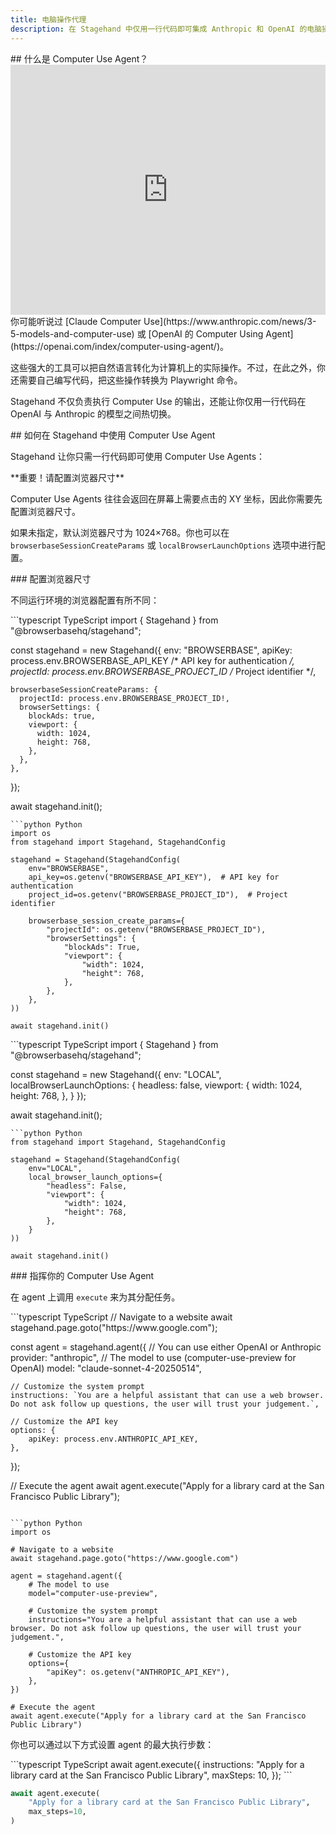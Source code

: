 ```yaml
---
title: 电脑操作代理
description: 在 Stagehand 中仅用一行代码即可集成 Anthropic 和 OpenAI 的电脑操作 API。
---
```


<div id="what-is-a-computer-use-agent">
  ## 什么是 Computer Use Agent？
</div>

<iframe
  width="100%"
  height="400"
  src="https://www.youtube.com/embed/ODaHJzOyVCQ"
  title="YouTube video player"
  frameborder="0"
  allow="accelerometer; autoplay; clipboard-write; encrypted-media; gyroscope; picture-in-picture"
  allowfullscreen
></iframe>
你可能听说过 [Claude Computer Use](https://www.anthropic.com/news/3-5-models-and-computer-use) 或 [OpenAI 的 Computer Using Agent](https://openai.com/index/computer-using-agent/)。

这些强大的工具可以把自然语言转化为计算机上的实际操作。不过，在此之外，你还需要自己编写代码，把这些操作转换为 Playwright 命令。

Stagehand 不仅负责执行 Computer Use 的输出，还能让你仅用一行代码在 OpenAI 与 Anthropic 的模型之间热切换。

<div id="how-to-use-a-computer-use-agent-in-stagehand">
  ## 如何在 Stagehand 中使用 Computer Use Agent
</div>

Stagehand 让你只需一行代码即可使用 Computer Use Agents：

<Note>
**重要！请配置浏览器尺寸**

Computer Use Agents 往往会返回在屏幕上需要点击的 XY 坐标，因此你需要先配置浏览器尺寸。

如果未指定，默认浏览器尺寸为 1024×768。你也可以在 `browserbaseSessionCreateParams` 或 `localBrowserLaunchOptions` 选项中进行配置。
</Note>


<div id="configuring-browser-dimensions">
  ### 配置浏览器尺寸
</div>

不同运行环境的浏览器配置有所不同：

<Tabs>
<Tab title="BROWSERBASE">
<CodeGroup>  
```typescript TypeScript
import { Stagehand } from "@browserbasehq/stagehand";

const stagehand = new Stagehand({
	env: "BROWSERBASE",
  	apiKey: process.env.BROWSERBASE_API_KEY /* API key for authentication */,
    projectId: process.env.BROWSERBASE_PROJECT_ID /* Project identifier */,
  
    browserbaseSessionCreateParams: {
      projectId: process.env.BROWSERBASE_PROJECT_ID!,
      browserSettings: {
		blockAds: true,
        viewport: {
          width: 1024,
          height: 768,
        },
      },
  	},
});

await stagehand.init();
```
```python Python
import os
from stagehand import Stagehand, StagehandConfig

stagehand = Stagehand(StagehandConfig(
    env="BROWSERBASE",
    api_key=os.getenv("BROWSERBASE_API_KEY"),  # API key for authentication
    project_id=os.getenv("BROWSERBASE_PROJECT_ID"),  # Project identifier
    
    browserbase_session_create_params={
        "projectId": os.getenv("BROWSERBASE_PROJECT_ID"),
        "browserSettings": {
            "blockAds": True,
            "viewport": {
                "width": 1024,
                "height": 768,
            },
        },
    },
))

await stagehand.init()
```
</CodeGroup>
</Tab>
<Tab title="LOCAL">
<CodeGroup>
```typescript TypeScript
import { Stagehand } from "@browserbasehq/stagehand";

const stagehand = new Stagehand({
  env: "LOCAL",
  localBrowserLaunchOptions: {
    headless: false,
    viewport: {
      width: 1024,
      height: 768,
    },
  }
});

await stagehand.init();
```
```python Python
from stagehand import Stagehand, StagehandConfig

stagehand = Stagehand(StagehandConfig(
    env="LOCAL",
    local_browser_launch_options={
        "headless": False,
        "viewport": {
            "width": 1024,
            "height": 768,
        },
    }
))

await stagehand.init()
```
</CodeGroup>
</Tab>
</Tabs>

<div id="direct-your-computer-use-agent">
  ### 指挥你的 Computer Use Agent
</div>

在 agent 上调用 `execute` 来为其分配任务。

<CodeGroup>
```typescript TypeScript
// Navigate to a website
await stagehand.page.goto("https://www.google.com");

const agent = stagehand.agent({
	// You can use either OpenAI or Anthropic
	provider: "anthropic",
	// The model to use (computer-use-preview for OpenAI)
	model: "claude-sonnet-4-20250514",

	// Customize the system prompt
	instructions: `You are a helpful assistant that can use a web browser.
	Do not ask follow up questions, the user will trust your judgement.`,

	// Customize the API key
	options: {
		apiKey: process.env.ANTHROPIC_API_KEY,
	},
});

// Execute the agent
await agent.execute("Apply for a library card at the San Francisco Public Library");
```

```python Python
import os

# Navigate to a website
await stagehand.page.goto("https://www.google.com")

agent = stagehand.agent({
    # The model to use
    model="computer-use-preview",

    # Customize the system prompt
    instructions="You are a helpful assistant that can use a web browser. Do not ask follow up questions, the user will trust your judgement.",

    # Customize the API key
    options={
        "apiKey": os.getenv("ANTHROPIC_API_KEY"),
    },
})

# Execute the agent
await agent.execute("Apply for a library card at the San Francisco Public Library")
```
</CodeGroup>

你也可以通过以下方式设置 agent 的最大执行步数：

<CodeGroup>
```typescript TypeScript
await agent.execute({
	instructions: "Apply for a library card at the San Francisco Public Library",
	maxSteps: 10,
});
```

```python Python
await agent.execute(
	"Apply for a library card at the San Francisco Public Library",
	max_steps=10,
)
```
</CodeGroup> 